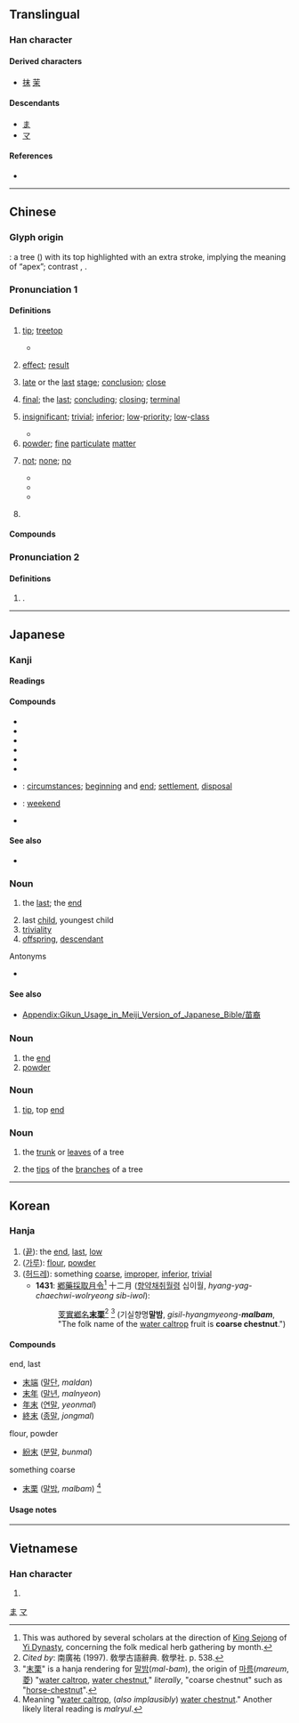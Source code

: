 {{also|夫|禾|末|天|未|夭|木}}
{{character info}}
==Translingual==
{{stroke order|strokes=5}}

===Han character===
{{Han char|rn=75|rad=木|as=01|sn=5|four=50900|canj=DJ|ids=⿻一木}}

====Derived characters====
* [[抹]] [[茉]]

====Descendants====
* [[ま]]
* [[マ]]

====References====
* {{Han ref|kx=0509.060|dkj=14420|dj=0891.010|hdz=21150.020|uh=672B|ud=26411|bh=A5BD|bd=42429}}

[[Category:Han characters from which hiragana were derived|ま]]
[[Category:Han characters from which katakana were derived|マ]]

----

==Chinese==
{{zh-forms}}

===Glyph origin===
{{Han etym}}
{{liushu|i}}: a tree ({{zh-l|*木}}) with its top highlighted with an extra stroke, implying the meaning of “apex”; contrast {{zh-l|*本|}}, {{zh-l|*朱}}.

===Pronunciation 1===
{{zh-pron
|m=mò
|m-s=
|c=mut6
|c-t=
|g=
|h=pfs=ma̍t;gd=mad6
|j=
|mb=muòi/mŏ̤
|md=muăk
|mn=boa̍h/boa̍t
|mn_note=boa̍h - vernacular; boa̍t - literary
|mn-t=bhuah8/muêg8/muag8
|mn-t_note=bhuah8 - vernacular; muêg8, muag8 - literary
|w=5meq
|x=
|mc=y
|oc=y
|ma=y
|cat=n,a,adv
}}

====Definitions====
{{zh-hanzi}}

# [[tip]]; [[treetop]]
#: {{zh-x|末梢|tip; end}}
#* {{zh-x|明 足以 察 秋毫 之 末，而 不見 輿-薪。|[M]y eyesight is sharp enough to examine the '''point''' of an autumn hair, but I do not see a cart-load of firewood.|ref=Mencius-L}}
# {{lb|zh|by extension}} [[effect]]; [[result]]
#: {{zh-x|本末|cause and '''effect'''}}
# [[late]] or the [[last]] [[stage]]; [[conclusion]]; [[close]]
#: {{zh-ant|首|初|始}}
#: {{zh-x|月末|month-'''end'''}}
#: {{zh-x|^明 末 ^清 初|'''late'''-Ming and early-Qing era}}
#: {{zh-x|文 末 提到|Toward '''the end''' of the article, it was mentioned…}}
# [[final]]; the [[last]]; [[concluding]]; [[closing]]; [[terminal]]
#: {{zh-ant|首|初|始}}
#: {{zh-x|末代|the last {{q|in one's lineage}}}}
#: {{zh-x|末日|doomsday; apocalypse}}
#: {{zh-x|末 法 時期|Dharma-'''ending''' age}}
# [[insignificant]]; [[trivial]]; [[inferior]]; [[low]]-[[priority]]; [[low]]-[[class]]
#: {{zh-x|捨本逐末|pursuing the '''unimportant''' while neglecting the essential}}
#* {{zh-x|此 大會 也，曷-為{wèi} 末 言 爾？|This was an important convention; why was it framed with words '''suggesting insignificance'''?|ref=Gongyangzhuan}}
# [[powder]]; [[fine]] [[particulate]] [[matter]]
#: {{zh-x|粉末|powder}}
# {{lb|zh|literary|dated}} [[not]]; [[none]]; [[no]] {{gloss|[[negative]] indicator}}
#: {{zh-syn|未|莫|無}}
#* {{zh-x|雖 欲 從 之，末 由 也 已。|Though I wish to follow and lay hold of it, I really find '''no''' way to do so.|ref=Analects}}
#* {{zh-x|子曰：「不 曰『如之何 如之何』者，吾 末 如之何 也 已 矣。」|The Master said, "When a man is not in the habit of saying, 'What shall I think of this? What shall I think of this?' I can indeed do '''nothing''' with him."|ref=Analects}}
#* {{zh-x|末 不亦.樂{lè}乎 ^堯舜 之 知 ^君子 也？|Is it not (literally, a [[double negative]]) also a joyful truth, that the ancient sages like Yao and Shun had known that a Noble One would go on to keep their teachings alive?|ref=Gongyangzhuan}}
# {{n-g|mo}} {{gloss|a category of [[male]] [[role]]s in traditional Chinese [[theatre]] and [[opera]]}}

====Compounds====
{{zh-der|芥末|週末|末日|去本就末|副末|彊弩之末|崇本抑末|封胡羯末|弩末|天末|封胡遏末|姻末|世紀末|岑樓齊末|三梢末尾|么末|忝在愛末|務本抑末|切末|彊本弱末|天末涼風|卑末|底末|小末|強弩之末|始末|四末|外末|世界末日|微末|凶終隙末|本末|末娘|末子堆|末路|毫末|敬陪末坐|末了|末俗|末臣|本末有序|末子|末民|末官|末世|末疾|末世論|棄本逐末|末尾三梢|捨本逐末|末光|末代皇帝|末耐何|末藝|末造|末技|末流|末代|末路之難|末如之何|本同末異|末梢神經|桑榆末景|末異|末站|末後|末泥|末末了|末事|本末不稱|末路窮途|晚節末路|末行|末那|眇天末|砌末|窮途末路|末作|本末顛倒|神經末梢|殘燈末廟|末腳|末伏|磨末器|正末|研末|末節細行|本末舛逆|末席|煤末|末節|末學|末兒|末奈何|末路人|月末|末尾|末端|片長末技|末杪年|末躬|秋毫之末|末法|末等|末大必折|浮末|末班車|末葉|末梢|末梢頭|末命|末著|末學膚受|歲末|末浪|末座|毫末之利|本末倒置|末項|末過|末議|末期|末大不掉|末堂|末位|末上|期末考|末年|敬陪末座|末尾三稍|沖末|損本逐末|葭莩之末|繁文末節|舍本問末|落末|細枝末節|舍本事末|結末|茶葉末|麥末|逐末|高末兒|蘭花末兒|藥末|錐刀之末|篤篤末末|背本爭末|莩末|頭上末下|粉末|英雄末路|顛末|醜末|細微末節|逐末捨本|鋸末|背本趨末|週末效應|那末|趨末背本|起末|茶末|終末|且末}}

===Pronunciation 2===
{{zh-pron
|m=me
|cat=
}}

====Definitions====
{{zh-hanzi}}

# {{n-g|Same as}} {{zh-l|麼}}.

{{zh-cat|Intermediate}}

----

==Japanese==

===Kanji===
{{ja-kanji|grade=4|rs=木01}}

====Readings====
{{ja-readings
|goon=まち, まつ
|kanon=ばつ
|kun=うら-, うれ-, お-わり<を-はり, すえ-<すゑ-
}}

====Compounds====
{{der-top|Compounds}}
* {{ja-r|末%期|まっ%き}}
* {{ja-r|末%梢|まっ%しょう}}
* {{ja-r|末%代|まつ%だい}}
* {{ja-r|末%端|まっ%たん}}
* {{ja-r|末%尾|まつ%び}}
* {{ja-r|結%末|けつ%まつ}}
* {{ja-r|始%末|し%まつ}}: [[circumstances]]; [[beginning]] and [[end]]; [[settlement]], [[disposal]]
* {{ja-r|週%末|しゅう%まつ}}: [[weekend]]
* {{ja-r|本%末|ほん%まつ}}
{{der-bottom}}

====See also====
* {{m|ja|終}}

===Noun===
{{ja-noun|すえ|hhira=すゑ}}

# the [[last]]; the [[end]]
#: {{ja-usex|今年'''末'''までに|ことし '''すえ''' まで に|until the '''end''' of this year}}
# last [[child]], youngest child
# [[triviality]]
# [[offspring]], [[descendant]]

; Antonyms
* {{sense|last, end}} {{ja-r|初|はつ|gloss=[[first]], [[beginning]]}}

====See also====
* [[Appendix:Gikun_Usage_in_Meiji_Version_of_Japanese_Bible/苗裔]]

===Noun===
{{ja-noun|まつ}}

# the [[end]]
# [[powder]]

===Noun===
{{ja-noun|うら}}

# {{lb|ja|archaic|sort=うら}} [[tip]], top [[end]]

===Noun===
{{ja-noun|うれ}}

# {{lb|ja|archaic|sort=うれ}} the [[trunk]] or [[leaves]] of a tree
# {{lb|ja|archaic|sort=うれ}} the [[tip]]s of the [[branch]]es of a tree

----

==Korean==

===Hanja===
{{ko-hanja|hangeul=말|eumhun=|rv=mal|mr=mal|y=mal}}

# ([[끝]]): the [[end]], [[last]], [[low]]
# ([[가루]]): [[flour]], [[powder]]
# ([[허드레]]): something [[coarse]], [[improper]], [[inferior]], [[trivial]]
#* '''1431''': [[鄕藥採取月令]]<ref>This was authored by several scholars at the direction of [[w:King Sejong|King Sejong]] of [[w:Yi Dynasty|Yi Dynasty]], concerning the folk medical herb gathering by month. </ref> 十二月 ([[향약채취월령]] 십이월, ''hyang-yag-chaechwi-wolryeong sib-iwol''):
#*: [[芰]][[實]][[鄕]][[名]]'''[[末]][[栗]]'''<ref>''Cited by'': 南廣祐 (1997). 敎學古語辭典. 敎學社. p. 538. </ref> <ref>"[[末]][[栗]]" is a hanja rendering for [[말밤]](''mal-bam''), the origin of [[마름]](''mareum'', [[菱]]) "[[water caltrop]], [[water chestnut]]," ''literally'', "coarse chestnut" such as "[[horse-chestnut]]". </ref> (기실향명'''말밤''', ''gisil-hyangmyeong-'''malbam''''', "The folk name of the [[water caltrop]] fruit is '''coarse chestnut'''.")

====Compounds====
{{top3}}
; end, last
* [[末端]] ([[말단]], ''maldan'')
* [[末年]] ([[말년]], ''malnyeon'')
* [[年末]] ([[연말]], ''yeonmal'')
* [[終末]] ([[종말]], ''jongmal'')
{{mid3}}
; flour, powder
* [[紛末]] ([[분말]], ''bunmal'')
{{mid3}}
; something coarse
* [[末栗]] ([[말밤]], ''malbam'') <ref>Meaning "[[water caltrop]], (''also implausibly'') [[water chestnut]]." Another likely literal reading is ''malryul''. </ref>
{{bottom}}

====Usage notes====
<references />

----

==Vietnamese==

===Han character===
{{vi-hantu|[[mạt]], [[mất]], [[mặt]], [[mết]], [[mệt]], [[mượt]]|rs=木01}}

# {{rfdef|vi|sort=木01}}